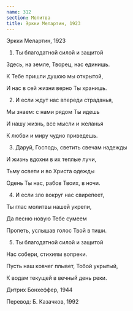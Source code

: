```yaml
---
name: 312
section: Молитва
title: Эркки Мелартин, 1923
---
```

Эркки Мелартин, 1923


1. Ты благодатной силой и защитой

Здесь, на земле, Творец, нас единишь.

К Тебе пришли душою мы открытой,

И нас в сей жизни верно Ты хранишь.


2. И если ждут нас впереди страданья,

Мы знаем: с нами рядом Ты идешь

И нашу жизнь, все мысли и желанья

К любви и миру чудно приведешь.


3. Даруй, Господь, светить свечам надежды

И жизнь вдохни в их теплые лучи,

Тьму освети и во Христа одежды

Одень Ты нас, рабов Твоих, в ночи.


4. И если зло вокруг нас свирепеет,

Ты глас молитвы нашей укрепи,

Да песню новую Тебе сумеем

Пропеть, услышав голос Твой в тиши.


5. Ты благодатной силой и защитой

Нас собери, стихиям вопреки.

Пусть наш ковчег плывет, Тобой укрытый,

К водам текущей в вечный день реки.


Дитрих Бонхеффер, 1944

Перевод: Б. Казачков, 1992